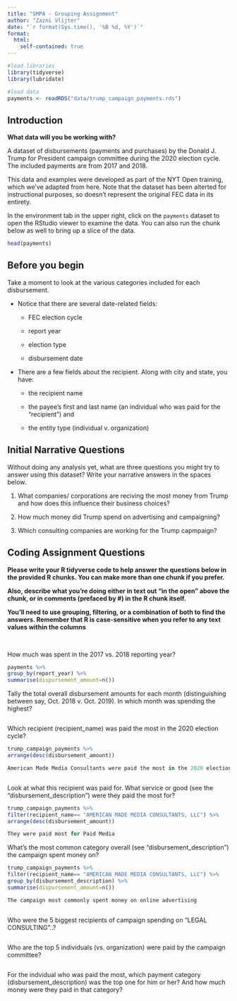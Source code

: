 ```yaml
---
title: "SMPA - Grouping Assignment"
author: "Zazni Vlijter"
date: "`r format(Sys.time(), '%B %d, %Y')`"
format:
  html:
    self-contained: true
---
```


```r

#load libraries
library(tidyverse)
library(lubridate)

#load data
payments <- readRDS("data/trump_campaign_payments.rds")

```

## Introduction

**What data will you be working with?**

A dataset of disbursements (payments and purchases) by the Donald J. Trump for President campaign committee during the 2020 election cycle. The included payments are from 2017 and 2018.

This data and examples were developed as part of the NYT Open training, which we've adapted from here. Note that the dataset has been alterted for instructional purposes, so doesn't represent the original FEC data in its entirety.

In the environment tab in the upper right, click on the `payments` dataset to open the RStudio viewer to examine the data. You can also run the chunk below as well to bring up a slice of the data.

```r

head(payments)


```

## Before you begin

Take a moment to look at the various categories included for each disbursement.

-   Notice that there are several date-related fields:

    -   FEC election cycle

    -   report year

    -   election type

    -   disbursement date

-   There are a few fields about the recipient. Along with city and state, you have:

    -   the recipient name

    -   the payee's first and last name (an individual who was paid for the "recipient") and

    -   the entity type (individual v. organization)

## Initial Narrative Questions

Without doing any analysis yet, what are three questions you might try to answer using this dataset? Write your narrative answers in the spaces below.

1.  What companies/ corporations are reciving the most money from Trump and how does this influence their business choices?

2.  How much money did Trump spend on advertising and campaigning?

3.  Which consulting companies are working for the Trump capmpaign?

## Coding Assignment Questions

**Please write your R tidyverse code to help answer the questions below in the provided R chunks. You can make more than one chunk if you prefer.**

**Also, describe what you're doing either in text out "in the open" above the chunk, or in comments (prefaced by #) in the R chunk itself.**

**You'll need to use grouping, filtering, or a combination of both to find the answers. Remember that R is case-sensitive when you refer to any text values within the columns**

<br>

How much was spent in the 2017 vs. 2018 reporting year?

```r
payments %>% 
group_by(report_year) %>% 
summarise(dispursement_amount=n())

```

Tally the total overall disbursement amounts for each month (distinguishing between say, Oct. 2018 v. Oct. 2019). In which month was spending the highest?

```r


```

Which recipient (recipient_name) was paid the most in the 2020 election cycle?

```r

trump_campaign_payments %>% 
arrange(desc(disbursement_amount))

American Made Media Consultants were paid the most in the 2020 election cycle



```

Look at what this recipient was paid for. What service or good (see the "disbursement_description") were they paid the most for?

```r

trump_campaign_payments %>% 
filter(recipient_name== "AMERICAN MADE MEDIA CONSULTANTS, LLC") %>%
arrange(desc(disbursement_amount))

They were paid most for Paid Media 

```

What's the most common category overall (see "disbursement_description") the campaign spent money on?

```r
trump_campaign_payments %>% 
filter(recipient_name== "AMERICAN MADE MEDIA CONSULTANTS, LLC") %>%
group_by(disbursement_description) %>% 
summarise(dispursement_amount=n())

The campaign most commonly spent money on online advertising 



```

Who were the 5 biggest recipients of campaign spending on "LEGAL CONSULTING"..?

```r







```


Who are the top 5 individuals (vs. organization) were paid by the campaign committee?

```r







```


For the indvidual who was paid the most, which payment category (disbursement_description) was the top one for him or her? And how much money were they paid in that category?

```r







```
